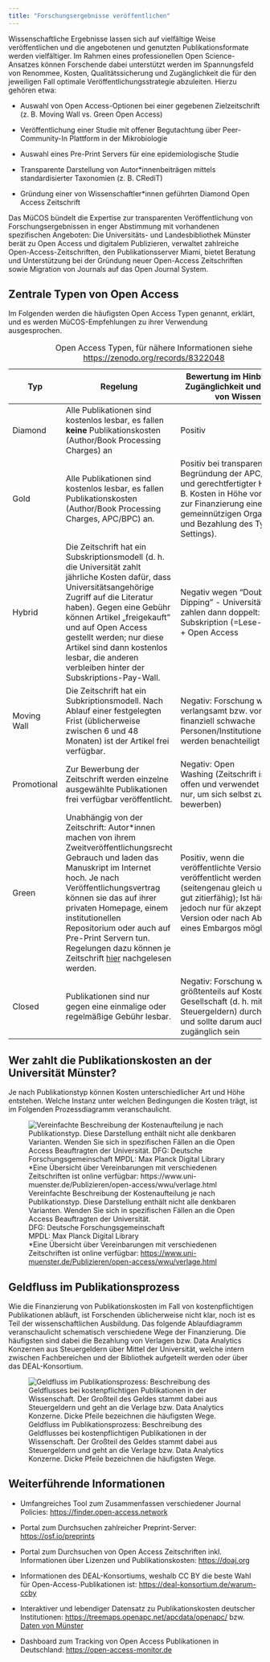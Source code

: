 ```yaml
---
title: "Forschungsergebnisse veröffentlichen"
---
```


Wissenschaftliche Ergebnisse lassen sich auf vielfältige Weise veröffentlichen und die angebotenen und genutzten Publikationsformate werden vielfältiger. Im Rahmen eines professionellen Open Science-Ansatzes können Forschende dabei unterstützt werden im Spannungsfeld von Renommee, Kosten, Qualitätssicherung und Zugänglichkeit die für den jeweiligen Fall optimale Veröffentlichungsstrategie abzuleiten. Hierzu gehören etwa:

-   Auswahl von Open Access-Optionen bei einer gegebenen Zielzeitschrift (z. B. Moving Wall vs. Green Open Access)

-   Veröffentlichung einer Studie mit offener Begutachtung über Peer-Community-In Plattform in der Mikrobiologie

-   Auswahl eines Pre-Print Servers für eine epidemiologische Studie

-   Transparente Darstellung von Autor\*innenbeiträgen mittels standardisierter Taxonomien (z. B. CRediT)

-   Gründung einer von Wissenschaftler\*innen geführten Diamond Open Access Zeitschrift

Das MüCOS bündelt die Expertise zur transparenten Veröffentlichung von Forschungsergebnissen in enger Abstimmung mit vorhandenen spezifischen Angeboten: Die Universitäts- und Landesbibliothek Münster berät zu Open Access und digitalem Publizieren, verwaltet zahlreiche Open-Access-Zeitschriften, den Publikationsserver Miami, bietet Beratung und Unterstützung bei der Gründung neuer Open-Access Zeitschriften sowie Migration von Journals auf das Open Journal System.

## Zentrale Typen von Open Access

Im Folgenden werden die häufigsten Open Access Typen genannt, erklärt, und es werden MüCOS-Empfehlungen zu ihrer Verwendung ausgesprochen.

| Typ | Regelung | Bewertung im Hinblick auf Zugänglichkeit und Kosten von Wissen |
|------------------------|------------------------|------------------------|
| Diamond | Alle Publikationen sind kostenlos lesbar, es fallen **keine** Publikationskosten (Author/Book Processing Charges) an | Positiv |
| Gold | Alle Publikationen sind kostenlos lesbar, es fallen Publikationskosten (Author/Book Processing Charges, APC/BPC) an. | Positiv bei transparenter Begründung der APC/BPCs und gerechtfertigter Höhe (z. B. Kosten in Höhe von 500€ zur Finanzierung einer gemeinnützigen Organisation und Bezahlung des Type-Settings). |
| Hybrid | Die Zeitschrift hat ein Subskriptionsmodell (d. h. die Universität zahlt jährliche Kosten dafür, dass Universitätsangehörige Zugriff auf die Literatur haben). Gegen eine Gebühr können Artikel „freigekauft" und auf Open Access gestellt werden; nur diese Artikel sind dann kostenlos lesbar, die anderen verbleiben hinter der Subskriptions-Pay-Wall. | Negativ wegen "Double Dipping" - Universitäten zahlen dann doppelt: für Subskription (=Lese-Zugriff) + Open Access |
| Moving Wall | Die Zeitschrift hat ein Subkriptionsmodell. Nach Ablauf einer festgelegten Frist (üblicherweise zwischen 6 und 48 Monaten) ist der Artikel frei verfügbar. | Negativ: Forschung wird verlangsamt bzw. vor allem finanziell schwache Personen/Institutionen/Länder werden benachteiligt |
| Promotional | Zur Bewerbung der Zeitschrift werden einzelne ausgewählte Publikationen frei verfügbar veröffentlicht. | Negativ: Open Washing (Zeitschrift ist nicht offen und verwendet Modell nur, um sich selbst zu bewerben) |
| Green | Unabhängig von der Zeitschrift: Autor\*innen machen von ihrem Zweitveröffentlichungsrecht Gebrauch und laden das Manuskript im Internet hoch. Je nach Veröffentlichungsvertrag können sie das auf ihrer privaten Homepage, einem institutionellen Repositorium oder auch auf Pre-Print Servern tun. Regelungen dazu können je Zeitschrift [hier](https://v2.sherpa.ac.uk/romeo/search.html) nachgelesen werden. | Positiv, wenn die veröffentlichte Version erneut veröffentlicht werden darf (seitengenau gleich und damit gut zitierfähig); Ist häufig jedoch nur für akzeptierte Version oder nach Ablauf eines Embargos möglich |
| Closed | Publikationen sind nur gegen eine einmalige oder regelmäßige Gebühr lesbar. | Negativ: Forschung wird größtenteils auf Kosten der Gesellschaft (d. h. mittels Steuergeldern) durchgeführt und sollte darum auch allen zugänglich sein |

: Open Access Typen, für nähere Informationen siehe <https://zenodo.org/records/8322048>

## Wer zahlt die Publikationskosten an der Universität Münster?

Je nach Publikationstyp können Kosten unterschiedlicher Art und Höhe entstehen. Welche Instanz unter welchen Bedingungen die Kosten trägt, ist im Folgenden Prozessdiagramm veranschaulicht.

![Vereinfachte Beschreibung der Kostenaufteilung je nach Publikationstyp. Diese Darstellung enthält nicht alle denkbaren Varianten. Wenden Sie sich in spezifischen Fällen an die Open Access Beauftragten der Universität.\
DFG: Deutsche Forschungsgemeinschaft\
MPDL: Max Planck Digital Library\
\*Eine Übersicht über Vereinbarungen mit verschiedenen Zeitschriften ist online verfügbar: <https://www.uni-muenster.de/Publizieren/open-access/wwu/verlage.html>](/img/werzahlt.jpg){.lightbox}

## Geldfluss im Publikationsprozess

Wie die Finanzierung von Publikationskosten im Fall von kostenpflichtigen Publikationen abläuft, ist Forschenden üblicherweise nicht klar, noch ist es Teil der wissenschaftlichen Ausbildung. Das folgende Ablaufdiagramm veranschaulicht schematisch verschiedene Wege der Finanzierung. Die häufigsten sind dabei die Bezahlung von Verlagen bzw. Data Analytics Konzernen aus Steuergeldern über Mittel der Universität, welche intern zwischen Fachbereichen und der Bibliothek aufgeteilt werden oder über das DEAL-Konsortium.

![Geldfluss im Publikationsprozess: Beschreibung des Geldflusses bei kostenpflichtigen Publikationen in der Wissenschaft. Der Großteil des Geldes stammt dabei aus Steuergeldern und geht an die Verlage bzw. Data Analytics Konzerne. Dicke Pfeile bezeichnen die häufigsten Wege.](/img/geldfluss_publikationsprozess.jpg){.lightbox}

## Weiterführende Informationen

-   Umfangreiches Tool zum Zusammenfassen verschiedener Journal Policies: <https://finder.open-access.network>

-   Portal zum Durchsuchen zahlreicher Preprint-Server: <https://osf.io/preprints>

-   Portal zum Durchsuchen von Open Access Zeitschriften inkl. Informationen über Lizenzen und Publikationskosten: <https://doaj.org>

-   Informationen des DEAL-Konsortiums, weshalb CC BY die beste Wahl für Open-Access-Publikationen ist: <https://deal-konsortium.de/warum-ccby>

-   Interaktiver und lebendiger Datensatz zu Publikationskosten deutscher Institutionen: <https://treemaps.openapc.net/apcdata/openapc/> bzw. [Daten von Münster](https://treemaps.openapc.net/apcdata/muenster-u/)

-   Dashboard zum Tracking von Open Access Publikationen in Deutschland: <https://open-access-monitor.de>
